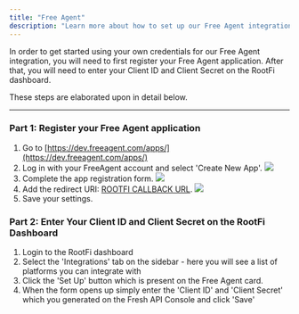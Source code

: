 ```yaml
---
title: "Free Agent"
description: "Learn more about how to set up our Free Agent integration."
---
```


In order to get started using your own credentials for our Free Agent integration, you will need to first register your Free Agent application. After that, you will need to enter your Client ID and Client Secret on the RootFi dashboard.

These steps are elaborated upon in detail below.

---

### Part 1: Register your Free Agent application

1. Go to [https://dev.freeagent.com/apps/](https://dev.freeagent.com/apps/)
2. Log in with your FreeAgent account and select 'Create New App'.
   ![](/images/freeagent/create_new_app.png)
3. Complete the app registration form.
   ![](/images/freeagent/app-form.png)
4. Add the redirect URI: [ROOTFI CALLBACK URL](/api-reference/v3/overview/environments#callback-urls).
   ![](/images/freeagent/add-redirect-uri.png)
5. Save your settings.

### Part 2: Enter Your Client ID and Client Secret on the RootFi Dashboard

1. Login to the RootFi dashboard
2. Select the 'Integrations' tab on the sidebar - here you will see a list of platforms you can integrate with
3. Click the 'Set Up' button which is present on the Free Agent card.
4. When the form opens up simply enter the 'Client ID' and 'Client Secret' which you generated on the Fresh API Console and click 'Save'
